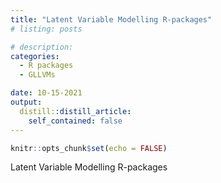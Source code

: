 ```yaml
---
title: "Latent Variable Modelling R-packages"
# listing: posts

# description: 
categories:
  - R packages
  - GLLVMs

date: 10-15-2021
output:
  distill::distill_article:
    self_contained: false
---
```



```r
knitr::opts_chunk$set(echo = FALSE)
```

Latent Variable Modelling R-packages
<!-- create_post("learn RSQL", collection = "leaRn") -->
